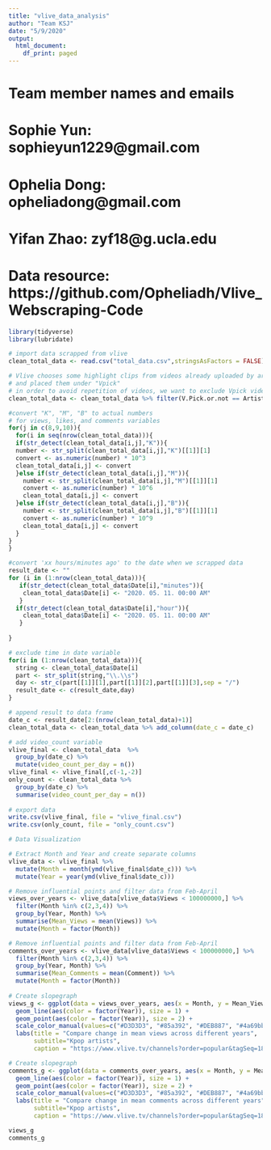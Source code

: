 ```yaml
---
title: "vlive_data_analysis"
author: "Team KSJ"
date: "5/9/2020"
output:
  html_document:
    df_print: paged
---
```


# Team member names and emails

# Sophie Yun: sophieyun1229@gmail.com
# Ophelia Dong: opheliadong@gmail.com
# Yifan Zhao: zyf18@g.ucla.edu

# Data resource: https://github.com/Opheliadh/Vlive_Webscraping-Code


```r
library(tidyverse)
library(lubridate)
```


```r
# import data scrapped from vlive
clean_total_data <- read.csv("total_data.csv",stringsAsFactors = FALSE)

# Vlive chooses some highlight clips from videos already uploaded by artists
# and placed them under "Vpick"
# in order to avoid repetition of videos, we want to exclude Vpick videos
clean_total_data <- clean_total_data %>% filter(V.Pick.or.not == Artist)

#convert "K", "M", "B" to actual numbers
# for views, likes, and comments variables
for(j in c(8,9,10)){
  for(i in seq(nrow(clean_total_data))){
  if(str_detect(clean_total_data[i,j],"K")){
  number <- str_split(clean_total_data[i,j],"K")[[1]][1]
  convert <- as.numeric(number) * 10^3
  clean_total_data[i,j] <- convert
  }else if(str_detect(clean_total_data[i,j],"M")){
    number <- str_split(clean_total_data[i,j],"M")[[1]][1]
    convert <- as.numeric(number) * 10^6
    clean_total_data[i,j] <- convert
  }else if(str_detect(clean_total_data[i,j],"B")){
    number <- str_split(clean_total_data[i,j],"B")[[1]][1]
    convert <- as.numeric(number) * 10^9
    clean_total_data[i,j] <- convert
  }
}
}

#convert 'xx hours/minutes ago' to the date when we scrapped data
result_date <- ""
for (i in (1:nrow(clean_total_data))){
   if(str_detect(clean_total_data$Date[i],"minutes")){
    clean_total_data$Date[i] <- "2020. 05. 11. 00:00 AM"
   }
  if(str_detect(clean_total_data$Date[i],"hour")){
    clean_total_data$Date[i] <- "2020. 05. 11. 00:00 AM"
   }
  
}

# exclude time in date variable
for(i in (1:nrow(clean_total_data))){
  string <- clean_total_data$Date[i]
  part <- str_split(string,"\\.\\s")
  day <- str_c(part[[1]][1],part[[1]][2],part[[1]][3],sep = "/")
  result_date <- c(result_date,day)
}

# append result to data frame
date_c <- result_date[2:(nrow(clean_total_data)+1)]
clean_total_data <- clean_total_data %>% add_column(date_c = date_c)

# add video_count variable
vlive_final <- clean_total_data  %>%
  group_by(date_c) %>% 
  mutate(video_count_per_day = n()) 
vlive_final <- vlive_final[,c(-1,-2)]
only_count <- clean_total_data %>%
  group_by(date_c) %>%
  summarise(video_count_per_day = n())
  
# export data
write.csv(vlive_final, file = "vlive_final.csv")  
write.csv(only_count, file = "only_count.csv")
```



```r
# Data Visualization

# Extract Month and Year and create separate columns
vlive_data <- vlive_final %>% 
  mutate(Month = month(ymd(vlive_final$date_c))) %>% 
  mutate(Year = year(ymd(vlive_final$date_c)))

# Remove influential points and filter data from Feb-April
views_over_years <- vlive_data[vlive_data$Views < 100000000,] %>%
  filter(Month %in% c(2,3,4)) %>% 
  group_by(Year, Month) %>% 
  summarise(Mean_Views = mean(Views)) %>% 
  mutate(Month = factor(Month)) 

# Remove influential points and filter data from Feb-April
comments_over_years <- vlive_data[vlive_data$Views < 100000000,] %>%
  filter(Month %in% c(2,3,4)) %>% 
  group_by(Year, Month) %>% 
  summarise(Mean_Comments = mean(Comment)) %>% 
  mutate(Month = factor(Month)) 
  
# Create slopegraph
views_g <- ggplot(data = views_over_years, aes(x = Month, y = Mean_Views, group = Year)) +
  geom_line(aes(color = factor(Year)), size = 1) +
  geom_point(aes(color = factor(Year)), size = 2) +
  scale_color_manual(values=c("#D3D3D3", "#85a392", "#DEB887", "#4a69bb", "red"))+
  labs(title = "Compare change in mean views across different years",
       subtitle="Kpop artists", 
       caption = "https://www.vlive.tv/channels?order=popular&tagSeq=18")

# Create slopegraph
comments_g <- ggplot(data = comments_over_years, aes(x = Month, y = Mean_Comments, group = Year)) +
  geom_line(aes(color = factor(Year)), size = 1) +
  geom_point(aes(color = factor(Year)), size = 2) +
  scale_color_manual(values=c("#D3D3D3", "#85a392", "#DEB887", "#4a69bb", "red"))+
  labs(title = "Compare change in mean comments across different years",
       subtitle="Kpop artists", 
       caption = "https://www.vlive.tv/channels?order=popular&tagSeq=18")

views_g
comments_g
```


